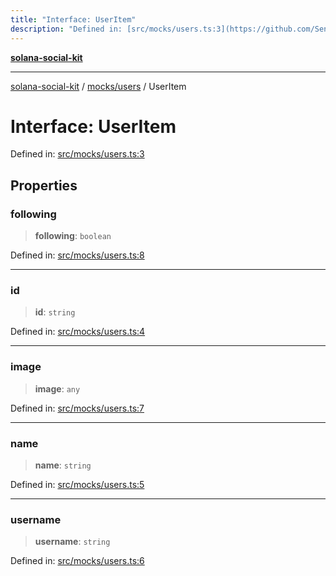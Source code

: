 ```yaml
---
title: "Interface: UserItem"
description: "Defined in: [src/mocks/users.ts:3](https://github.com/SendArcade/solana-app-kit/blob/bd4b3556b8f469c27ebb06f4df65b3a36b43ba3b/src/mocks/users.ts#L3)"
---
```


[**solana-social-kit**](../../../README.mdx)

***

[solana-social-kit](../../../README.mdx) / [mocks/users](../README.mdx) / UserItem

# Interface: UserItem

Defined in: [src/mocks/users.ts:3](https://github.com/SendArcade/solana-app-kit/blob/bd4b3556b8f469c27ebb06f4df65b3a36b43ba3b/src/mocks/users.ts#L3)

## Properties

### following

> **following**: `boolean`

Defined in: [src/mocks/users.ts:8](https://github.com/SendArcade/solana-app-kit/blob/bd4b3556b8f469c27ebb06f4df65b3a36b43ba3b/src/mocks/users.ts#L8)

***

### id

> **id**: `string`

Defined in: [src/mocks/users.ts:4](https://github.com/SendArcade/solana-app-kit/blob/bd4b3556b8f469c27ebb06f4df65b3a36b43ba3b/src/mocks/users.ts#L4)

***

### image

> **image**: `any`

Defined in: [src/mocks/users.ts:7](https://github.com/SendArcade/solana-app-kit/blob/bd4b3556b8f469c27ebb06f4df65b3a36b43ba3b/src/mocks/users.ts#L7)

***

### name

> **name**: `string`

Defined in: [src/mocks/users.ts:5](https://github.com/SendArcade/solana-app-kit/blob/bd4b3556b8f469c27ebb06f4df65b3a36b43ba3b/src/mocks/users.ts#L5)

***

### username

> **username**: `string`

Defined in: [src/mocks/users.ts:6](https://github.com/SendArcade/solana-app-kit/blob/bd4b3556b8f469c27ebb06f4df65b3a36b43ba3b/src/mocks/users.ts#L6)
